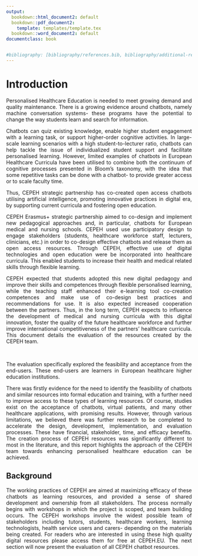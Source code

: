 ```yaml
---
output:
  bookdown::html_document2: default
  bookdown::pdf_document2:
    template: templates/template.tex
  bookdown::word_document2: default
documentclass: book


#bibliography: [bibliography/references.bib, bibliography/additional-references.bib]
---
```


<style>
body {
text-align: justify}
</style>

# Introduction {.unnumbered}

```{=tex}
\adjustmtc
\markboth{Introduction}{}
```
<!-- For PDF output, include these two LaTeX commands after unnumbered chapter headings, otherwise the mini table of contents and the running header will show the previous chapter -->

Personalised Healthcare Education is needed to meet growing demand and quality maintenance.
There is a growing evidence around chatbots, namely machine conversation systems- these programs have the potential to change the way students learn and search for information.

Chatbots can quiz existing knowledge, enable higher student engagement with a learning task, or support higher-order cognitive activities.
In large-scale learning scenarios with a high student-to-lecturer ratio, chatbots can help tackle the issue of individualized student support and facilitate personalised learning.
However, limited examples of chatbots in European Healthcare Curricula have been utilised to combine both the continuum of cognitive processes presented in Bloom's taxonomy, with the idea that some repetitive tasks can be done with a chatbot- to provide greater access or to scale faculty time.

Thus, CEPEH strategic partnership has co-created open access chatbots utilising artificial intelligence, promoting innovative practices in digital era, by supporting current curricula and fostering open education.<br>

CEPEH Erasmus+ strategic partnership aimed to co-design and implement new pedagogical approaches and, in particular, chatbots for European medical and nursing schools.
CEPEH used use participatory design to engage stakeholders (students, healthcare workforce staff, lecturers, clinicians, etc.) in order to co-design effective chatbots and release them as open access resources.
Through CEPEH, effective use of digital technologies and open education were be incorporated into healthcare curricula.
This enabled students to increase their health and medical related skills through flexible learning.

CEPEH expected that students adopted this new digital pedagogy and improve their skills and competences through flexible personalised learning, while the teaching staff enhanced their e-learning tool co-creation competences and make use of co-design best practices and recommendations for use.
It is also expected increased cooperation between the partners.
Thus, in the long term, CEPEH expects to influence the development of medical and nursing curricula with this digital innovation, foster the quality of the future healthcare workforce and further improve international competitiveness of the partners' healthcare curricula.
This document details the evaluation of the resources created by the CEPEH team.

<br>

The evaluation specifically explored the feasibility and acceptance from the end-users.
These end-users are learners in European healthcare higher education institutions.

There was firstly evidence for the need to identify the feasibility of chatbots and similar resources into formal education and training, with a further need to improve access to these types of learning resources.
Of course, studies exist on the acceptance of chatbots, virtual patients, and many other healthcare applications, with promising results.
However, through various limitations, we believed there was further research to be completed to accelerate the design, development, implementation, and evaluation processes.
These have financial, stakeholder, time, and efficacy benefits.
The creation process of CEPEH resources was significantly different to most in the literature, and this report highlights the approach of the CEPEH team towards enhancing personalised healthcare education can be achieved.



## Background {#sec-background .unnumbered}

The working practices of CEPEH are aimed at maximizing efficacy of these chatbots as learning resources, and provided a sense of shared development and ownership from all stakeholders. The process normally begins with workshops in which the project is scoped, and team building occurs. The CEPEH workshops involve the widest possible team of stakeholders including tutors, students, healthcare workers, learning technologists, health service users and carers- depending on the materials being created.  For readers who are interested in using these high quality digital resources please access them for free at CEPEH.EU. The next section will now present the evaluation of all CEPEH chatbot resources.
